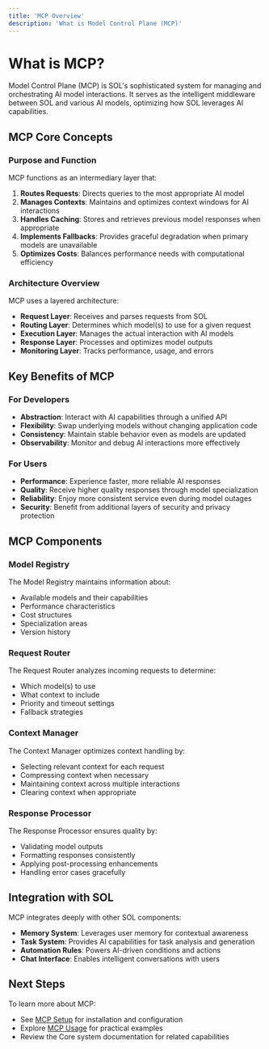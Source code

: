 ```yaml
---
title: 'MCP Overview'
description: 'What is Model Control Plane (MCP)'
---
```


# What is MCP?

Model Control Plane (MCP) is SOL's sophisticated system for managing and orchestrating AI model interactions. It serves as the intelligent middleware between SOL and various AI models, optimizing how SOL leverages AI capabilities.

## MCP Core Concepts

### Purpose and Function

MCP functions as an intermediary layer that:

1. **Routes Requests**: Directs queries to the most appropriate AI model
2. **Manages Contexts**: Maintains and optimizes context windows for AI interactions
3. **Handles Caching**: Stores and retrieves previous model responses when appropriate
4. **Implements Fallbacks**: Provides graceful degradation when primary models are unavailable
5. **Optimizes Costs**: Balances performance needs with computational efficiency

### Architecture Overview

MCP uses a layered architecture:

- **Request Layer**: Receives and parses requests from SOL
- **Routing Layer**: Determines which model(s) to use for a given request
- **Execution Layer**: Manages the actual interaction with AI models
- **Response Layer**: Processes and optimizes model outputs
- **Monitoring Layer**: Tracks performance, usage, and errors

## Key Benefits of MCP

### For Developers

- **Abstraction**: Interact with AI capabilities through a unified API
- **Flexibility**: Swap underlying models without changing application code
- **Consistency**: Maintain stable behavior even as models are updated
- **Observability**: Monitor and debug AI interactions more effectively

### For Users

- **Performance**: Experience faster, more reliable AI responses
- **Quality**: Receive higher quality responses through model specialization
- **Reliability**: Enjoy more consistent service even during model outages
- **Security**: Benefit from additional layers of security and privacy protection

## MCP Components

### Model Registry

The Model Registry maintains information about:

- Available models and their capabilities
- Performance characteristics
- Cost structures
- Specialization areas
- Version history

### Request Router

The Request Router analyzes incoming requests to determine:

- Which model(s) to use
- What context to include
- Priority and timeout settings
- Fallback strategies

### Context Manager

The Context Manager optimizes context handling by:

- Selecting relevant context for each request
- Compressing context when necessary
- Maintaining context across multiple interactions
- Clearing context when appropriate

### Response Processor

The Response Processor ensures quality by:

- Validating model outputs
- Formatting responses consistently
- Applying post-processing enhancements
- Handling error cases gracefully

## Integration with SOL

MCP integrates deeply with other SOL components:

- **Memory System**: Leverages user memory for contextual awareness
- **Task System**: Provides AI capabilities for task analysis and generation
- **Automation Rules**: Powers AI-driven conditions and actions
- **Chat Interface**: Enables intelligent conversations with users

## Next Steps

To learn more about MCP:

- See [MCP Setup](/mcp/setup) for installation and configuration
- Explore [MCP Usage](/mcp/usage) for practical examples
- Review the Core system documentation for related capabilities